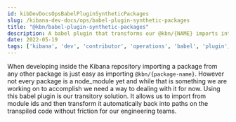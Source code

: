 ```yaml
---
id: kibDevDocsOpsBabelPluginSyntheticPackages
slug: /kibana-dev-docs/ops/babel-plugin-synthetic-packages
title: "@kbn/babel-plugin-synthetic-packages"
description: A babel plugin that transforms our @kbn/{NAME} imports into paths
date: 2022-05-19
tags: ['kibana', 'dev', 'contributor', 'operations', 'babel', 'plugin', 'synthetic', 'packages']
---
```


When developing inside the Kibana repository importing a package from any other package is just easy as importing `@kbn/{package-name}`.
However not every package is a node_module yet and while that is something we are working on to accomplish we need a way to dealing with it for 
now. Using this babel plugin is our transitory solution. It allows us to import from module ids and then transform it automatically back into 
paths on the transpiled code without friction for our engineering teams. 